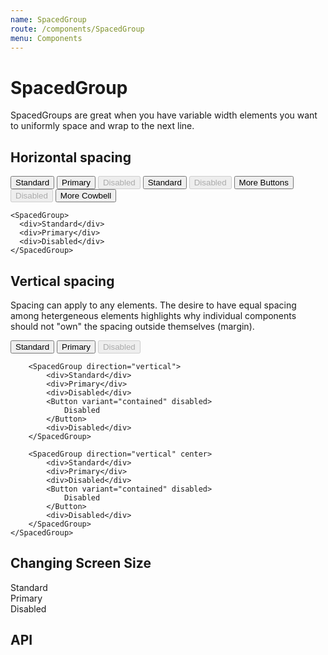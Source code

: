 ```yaml
---
name: SpacedGroup
route: /components/SpacedGroup
menu: Components
---
```



# SpacedGroup

SpacedGroups are great when you have variable width elements you want to uniformly space and wrap to the next line.

## Horizontal spacing

<Playground>
  <SpacedGroup direction="vertical" xs={24}>
	<SpacedGroup>
	  <Button variant="contained">Standard</Button>
	  <Button variant="contained" type="primary">Primary</Button>
	  <Button variant="contained" disabled>Disabled</Button>
	  <Button variant="contained">Standard</Button>
	  <Button variant="contained" disabled>Disabled</Button>
	  <Button variant="contained">More Buttons</Button>
	  <Button variant="contained" disabled>Disabled</Button>
	  <Button variant="contained">More Cowbell</Button>
	</SpacedGroup>

    <SpacedGroup>
      <div>Standard</div>
      <div>Primary</div>
      <div>Disabled</div>
    </SpacedGroup>

  </SpacedGroup>
</Playground>

## Vertical spacing

Spacing can apply to any elements.
The desire to have equal spacing among hetergeneous elements
highlights why individual components should not "own" the spacing outside themselves (margin).

<Playground>
	<SpacedGroup direction="vertical" xs={24}>
		<SpacedGroup direction="vertical">
			<Button variant="contained">Standard</Button>
			<Button variant="contained" type="primary">Primary</Button>
			<Button variant="contained" disabled>Disabled</Button>
		</SpacedGroup>

    	<SpacedGroup direction="vertical">
    		<div>Standard</div>
    		<div>Primary</div>
    		<div>Disabled</div>
    		<Button variant="contained" disabled>
    			Disabled
    		</Button>
    		<div>Disabled</div>
    	</SpacedGroup>

    	<SpacedGroup direction="vertical" center>
    		<div>Standard</div>
    		<div>Primary</div>
    		<div>Disabled</div>
    		<Button variant="contained" disabled>
    			Disabled
    		</Button>
    		<div>Disabled</div>
    	</SpacedGroup>
    </SpacedGroup>

</Playground>

## Changing Screen Size

<Playground>
  <SpacedGroup direction="vertical" xs={0} sm={8} md={24}>
    <div>Standard</div>
    <div>Primary</div>
    <div>Disabled</div>
  </SpacedGroup>
</Playground>

## API

<PropsTable of={SpacedGroup} />
